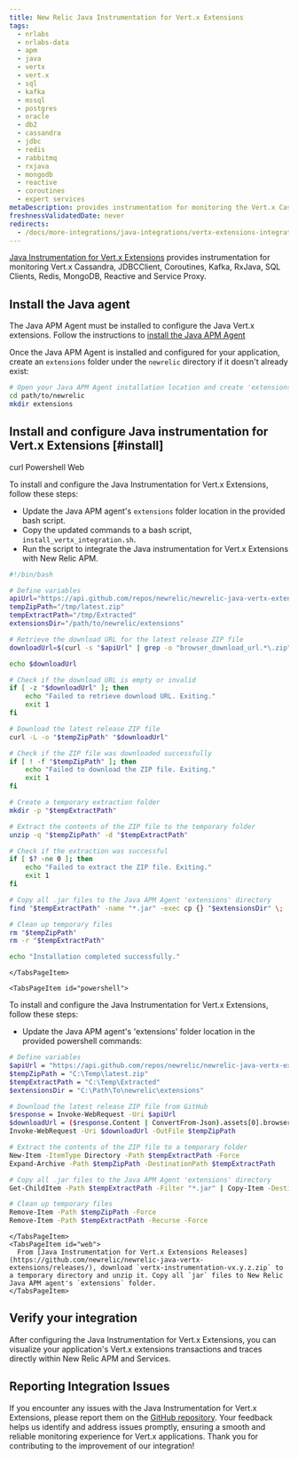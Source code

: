 ```yaml
---
title: New Relic Java Instrumentation for Vert.x Extensions
tags:
  - nrlabs
  - nrlabs-data
  - apm
  - java
  - vertx
  - vert.x
  - sql
  - kafka
  - mssql
  - postgres
  - oracle
  - db2
  - cassandra
  - jdbc
  - redis
  - rabbitmq
  - rxjava
  - mongodb
  - reactive
  - coroutines
  - expert services
metaDescription: provides instrumentation for monitoring the Vert.x Cassandra, JDBCClient, Coroutines, Kafka, RxJava, SQL Clients, Redis, MongoDB, Reactive and Service Proxy.
freshnessValidatedDate: never
redirects:
  - /docs/more-integrations/java-integrations/vertx-extensions-integration
---
```


[Java Instrumentation for Vert.x Extensions](https://github.com/newrelic/newrelic-java-vertx-extensions/tree/main) provides instrumentation for monitoring Vert.x Cassandra, JDBCClient, Coroutines, Kafka, RxJava, SQL Clients, Redis, MongoDB, Reactive and Service Proxy.

## Install the Java agent

The Java APM Agent must be installed to configure the Java Vert.x extensions. Follow the instructions to [install the Java APM Agent](https://docs.newrelic.com/install/java/)

Once the Java APM Agent is installed and configured for your application, create an `extensions` folder under the `newrelic` directory if it doesn't already exist:

```bash
# Open your Java APM Agent installation location and create 'extensions' folder ( if it is not existing) 
cd path/to/newrelic
mkdir extensions
```

## Install and configure Java instrumentation for Vert.x Extensions [#install]

<Tabs>
  <TabsBar>
    <TabsBarItem id="curl">curl</TabsBarItem>
    <TabsBarItem id="powershell">Powershell</TabsBarItem>
    <TabsBarItem id="web">Web</TabsBarItem>
  </TabsBar>

  <TabsPages>
    <TabsPageItem id="curl">
      
To install and configure the Java Instrumentation for Vert.x Extensions, follow these steps:

- Update the Java APM agent's `extensions` folder location in the provided bash script.
- Copy the updated commands to a bash script, `install_vertx_integration.sh`.
- Run the script to integrate the Java instrumentation for Vert.x Extensions with New Relic APM.

      
```sh
#!/bin/bash

# Define variables
apiUrl="https://api.github.com/repos/newrelic/newrelic-java-vertx-extensions/releases/latest"
tempZipPath="/tmp/latest.zip"
tempExtractPath="/tmp/Extracted"
extensionsDir="/path/to/newrelic/extensions"

# Retrieve the download URL for the latest release ZIP file
downloadUrl=$(curl -s "$apiUrl" | grep -o "browser_download_url.*\.zip" | cut -d '"' -f 3)

echo $downloadUrl

# Check if the download URL is empty or invalid
if [ -z "$downloadUrl" ]; then
    echo "Failed to retrieve download URL. Exiting."
    exit 1
fi

# Download the latest release ZIP file
curl -L -o "$tempZipPath" "$downloadUrl"

# Check if the ZIP file was downloaded successfully
if [ ! -f "$tempZipPath" ]; then
    echo "Failed to download the ZIP file. Exiting."
    exit 1
fi

# Create a temporary extraction folder
mkdir -p "$tempExtractPath"

# Extract the contents of the ZIP file to the temporary folder
unzip -q "$tempZipPath" -d "$tempExtractPath"

# Check if the extraction was successful
if [ $? -ne 0 ]; then
    echo "Failed to extract the ZIP file. Exiting."
    exit 1
fi

# Copy all .jar files to the Java APM Agent 'extensions' directory
find "$tempExtractPath" -name "*.jar" -exec cp {} "$extensionsDir" \;

# Clean up temporary files
rm "$tempZipPath"
rm -r "$tempExtractPath"

echo "Installation completed successfully."
```

    </TabsPageItem>
    
    <TabsPageItem id="powershell">
To install and configure the Java Instrumentation for Vert.x Extensions, follow these steps:

- Update the Java APM agent's 'extensions' folder location in the provided powershell commands:

```sh
# Define variables
$apiUrl = "https://api.github.com/repos/newrelic/newrelic-java-vertx-extensions/releases/latest"
$tempZipPath = "C:\Temp\latest.zip"
$tempExtractPath = "C:\Temp\Extracted"
$extensionsDir = "C:\Path\To\newrelic\extensions"

# Download the latest release ZIP file from GitHub
$response = Invoke-WebRequest -Uri $apiUrl
$downloadUrl = ($response.Content | ConvertFrom-Json).assets[0].browser_download_url
Invoke-WebRequest -Uri $downloadUrl -OutFile $tempZipPath

# Extract the contents of the ZIP file to a temporary folder
New-Item -ItemType Directory -Path $tempExtractPath -Force
Expand-Archive -Path $tempZipPath -DestinationPath $tempExtractPath

# Copy all .jar files to the Java APM Agent 'extensions' directory
Get-ChildItem -Path $tempExtractPath -Filter "*.jar" | Copy-Item -Destination $extensionsDir

# Clean up temporary files
Remove-Item -Path $tempZipPath -Force
Remove-Item -Path $tempExtractPath -Recurse -Force
```

    </TabsPageItem>
    <TabsPageItem id="web">
      From [Java Instrumentation for Vert.x Extensions Releases](https://github.com/newrelic/newrelic-java-vertx-extensions/releases/), download `vertx-instrumentation-vx.y.z.zip` to a temporary directory and unzip it. Copy all `jar` files to New Relic Java APM agent's `extensions` folder.
    </TabsPageItem>
  </TabsPages>
</Tabs>

## Verify your integration 
After configuring the Java Instrumentation for Vert.x Extensions, you can visualize your application's Vert.x extensions transactions and traces directly within New Relic APM and Services.

## Reporting Integration Issues
If you encounter any issues with the Java Instrumentation for Vert.x Extensions, please report them on the [GitHub repository](https://github.com/newrelic/newrelic-java-vertx-extensions/issues). Your feedback helps us identify and address issues promptly, ensuring a smooth and reliable monitoring experience for Vert.x applications. Thank you for contributing to the improvement of our integration!
